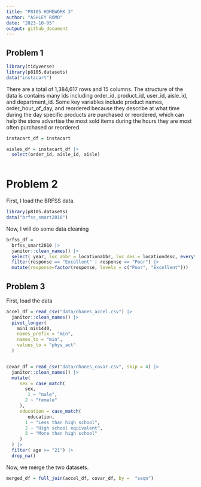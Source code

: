 ```yaml
---
title: "P8105 HOMEWORK 3"
author: "ASHLEY ROMO"
date: "2023-10-05"
output: github_document
---
```


## Problem 1

```r
library(tidyverse)
library(p8105.datasets)
data("instacart")
```

There are a total of 1,384,617 rows and 15 columns. The structure of the data is contains many ids including order_id, product_id, user_id, aisle_id, and department_id. Some key variables include product names, order_hour_of_day, and reordered because they describe at what time during the day specific products are purchased or reordered, which can help the store advertise the most sold items during the hours they are most often purchased or reordered.

```r
instacart_df = instacart

aisles_df = instacart_df |> 
  select(order_id, aisle_id, aisle) 
  
```







# Problem 2

First, I load the BRFSS data.

```r
library(p8105.datasets)
data("brfss_smart2010")
```

Now, I will do some data cleaning

```r
brfss_df = 
  brfss_smart2010 |> 
  janitor::clean_names() |> 
  select( year, loc_abbr = locationabbr, loc_des = locationdesc, everything()) |> 
  filter(response == "Excellent" | response == "Poor") |> 
  mutate(response=factor(response, levels = c("Poor", "Excellent")))

```






## Problem 3

First, load the data

```r
accel_df = read_csv("data/nhanes_accel.csv") |> 
  janitor::clean_names() |> 
  pivot_longer(
    min1:min1440, 
    names_prefix = "min",
    names_to = "min",
    values_to = "phys_act"
  )


covar_df = read_csv("data/nhanes_covar.csv", skip = 4) |> 
  janitor::clean_names() |> 
  mutate(
     sex = case_match(
       sex,
        1 ~ "male",
       2 ~ "female"
     ),
     education = case_match(
        education,
       1 ~ "Less than high school",
       2 ~ "High school equivalent",
       3 ~ "More than high school"
     )
  ) |> 
  filter( age >= "21") |> 
  drop_na()

```

Now, we merge the two datasets. 

```r
merged_df = full_join(accel_df, covar_df, by =  "seqn")
```



